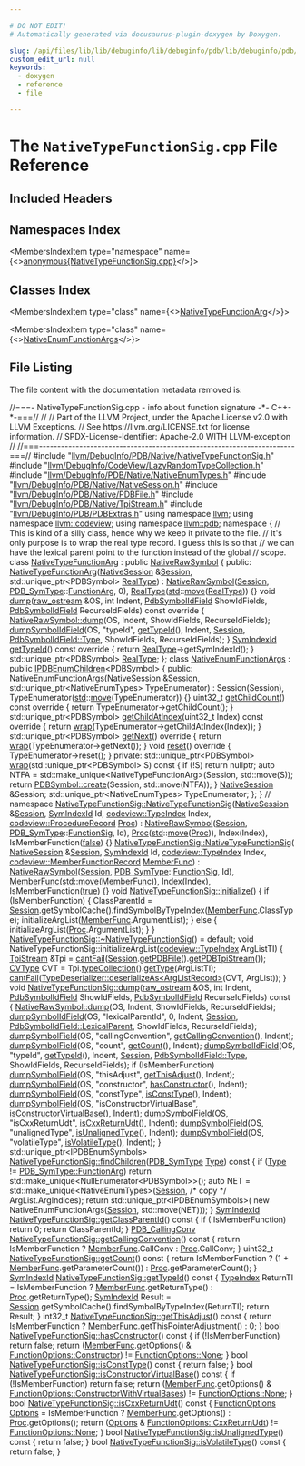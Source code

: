 ```yaml
---

# DO NOT EDIT!
# Automatically generated via docusaurus-plugin-doxygen by Doxygen.

slug: /api/files/lib/lib/debuginfo/lib/debuginfo/pdb/lib/debuginfo/pdb/native/nativetypefunctionsig-cpp
custom_edit_url: null
keywords:
  - doxygen
  - reference
  - file

---
```





# The `NativeTypeFunctionSig.cpp` File Reference

<DoxygenPage pluginConfig={pluginConfig}>



## Included Headers

<IncludesList>
<IncludesListItem
  filePath="llvm/DebugInfo/PDB/Native/NativeTypeFunctionSig.h"
  permalink="/docs/api/files/include/include/llvm/include/llvm/debuginfo/include/llvm/debuginfo/pdb/include/llvm/debuginfo/pdb/native/nativetypefunctionsig-h"
  isLocal="true" />
<IncludesListItem
  filePath="llvm/DebugInfo/CodeView/LazyRandomTypeCollection.h"
  permalink="/docs/api/files/include/include/llvm/include/llvm/debuginfo/include/llvm/debuginfo/codeview/lazyrandomtypecollection-h"
  isLocal="true" />
<IncludesListItem
  filePath="llvm/DebugInfo/PDB/Native/NativeEnumTypes.h"
  permalink="/docs/api/files/include/include/llvm/include/llvm/debuginfo/include/llvm/debuginfo/pdb/include/llvm/debuginfo/pdb/native/nativeenumtypes-h"
  isLocal="true" />
<IncludesListItem
  filePath="llvm/DebugInfo/PDB/Native/NativeSession.h"
  permalink="/docs/api/files/include/include/llvm/include/llvm/debuginfo/include/llvm/debuginfo/pdb/include/llvm/debuginfo/pdb/native/nativesession-h"
  isLocal="true" />
<IncludesListItem
  filePath="llvm/DebugInfo/PDB/Native/PDBFile.h"
  permalink="/docs/api/files/include/include/llvm/include/llvm/debuginfo/include/llvm/debuginfo/pdb/include/llvm/debuginfo/pdb/native/pdbfile-h"
  isLocal="true" />
<IncludesListItem
  filePath="llvm/DebugInfo/PDB/Native/TpiStream.h"
  permalink="/docs/api/files/include/include/llvm/include/llvm/debuginfo/include/llvm/debuginfo/pdb/include/llvm/debuginfo/pdb/native/tpistream-h"
  isLocal="true" />
<IncludesListItem
  filePath="llvm/DebugInfo/PDB/PDBExtras.h"
  permalink="/docs/api/files/include/include/llvm/include/llvm/debuginfo/include/llvm/debuginfo/pdb/pdbextras-h"
  isLocal="true" />
</IncludesList>

## Namespaces Index

<MembersIndex>

<MembersIndexItem
  type="namespace"
  name={<><a href="/docs/api/namespaces/anonymous-nativetypefunctionsig-cpp-">anonymous&#123;NativeTypeFunctionSig.cpp&#125;</a></>}>
</MembersIndexItem>

</MembersIndex>

## Classes Index

<MembersIndex>

<MembersIndexItem
  type="class"
  name={<><a href="/docs/api/classes/anonymous-namespace-nativetypefunctionsig-cpp-/nativetypefunctionarg">NativeTypeFunctionArg</a></>}>
</MembersIndexItem>

<MembersIndexItem
  type="class"
  name={<><a href="/docs/api/classes/anonymous-namespace-nativetypefunctionsig-cpp-/nativeenumfunctionargs">NativeEnumFunctionArgs</a></>}>
</MembersIndexItem>

</MembersIndex>


## File Listing

The file content with the documentation metadata removed is:

<ProgramListing>

<Link id="l00001" /><CodeLine lineNumber="1"><Highlight kind="comment">//===- NativeTypeFunctionSig.cpp - info about function signature -&#42;- C++-&#42;-===//</Highlight><Highlight kind="normal"></Highlight></CodeLine>
<Link id="l00002" /><CodeLine lineNumber="2"><Highlight kind="normal"></Highlight><Highlight kind="comment">//</Highlight><Highlight kind="normal"></Highlight></CodeLine>
<Link id="l00003" /><CodeLine lineNumber="3"><Highlight kind="normal"></Highlight><Highlight kind="comment">// Part of the LLVM Project, under the Apache License v2.0 with LLVM Exceptions.</Highlight><Highlight kind="normal"></Highlight></CodeLine>
<Link id="l00004" /><CodeLine lineNumber="4"><Highlight kind="normal"></Highlight><Highlight kind="comment">// See https://llvm.org/LICENSE.txt for license information.</Highlight><Highlight kind="normal"></Highlight></CodeLine>
<Link id="l00005" /><CodeLine lineNumber="5"><Highlight kind="normal"></Highlight><Highlight kind="comment">// SPDX-License-Identifier: Apache-2.0 WITH LLVM-exception</Highlight><Highlight kind="normal"></Highlight></CodeLine>
<Link id="l00006" /><CodeLine lineNumber="6"><Highlight kind="normal"></Highlight><Highlight kind="comment">//</Highlight><Highlight kind="normal"></Highlight></CodeLine>
<Link id="l00007" /><CodeLine lineNumber="7"><Highlight kind="normal"></Highlight><Highlight kind="comment">//===----------------------------------------------------------------------===//</Highlight><Highlight kind="normal"></Highlight></CodeLine>
<Link id="l00008" /><CodeLine lineNumber="8"><Highlight kind="normal"></Highlight></CodeLine>
<Link id="l00009" /><CodeLine lineNumber="9"><Highlight kind="normal"></Highlight><Highlight kind="preprocessor">#include &quot;<a href="/docs/api/files/include/include/llvm/include/llvm/debuginfo/include/llvm/debuginfo/pdb/include/llvm/debuginfo/pdb/native/nativetypefunctionsig-h">llvm/DebugInfo/PDB/Native/NativeTypeFunctionSig.h</a>&quot;</Highlight><Highlight kind="normal"></Highlight></CodeLine>
<Link id="l00010" /><CodeLine lineNumber="10"><Highlight kind="normal"></Highlight></CodeLine>
<Link id="l00011" /><CodeLine lineNumber="11"><Highlight kind="normal"></Highlight><Highlight kind="preprocessor">#include &quot;<a href="/docs/api/files/include/include/llvm/include/llvm/debuginfo/include/llvm/debuginfo/codeview/lazyrandomtypecollection-h">llvm/DebugInfo/CodeView/LazyRandomTypeCollection.h</a>&quot;</Highlight><Highlight kind="normal"></Highlight></CodeLine>
<Link id="l00012" /><CodeLine lineNumber="12"><Highlight kind="normal"></Highlight><Highlight kind="preprocessor">#include &quot;<a href="/docs/api/files/include/include/llvm/include/llvm/debuginfo/include/llvm/debuginfo/pdb/include/llvm/debuginfo/pdb/native/nativeenumtypes-h">llvm/DebugInfo/PDB/Native/NativeEnumTypes.h</a>&quot;</Highlight><Highlight kind="normal"></Highlight></CodeLine>
<Link id="l00013" /><CodeLine lineNumber="13"><Highlight kind="normal"></Highlight><Highlight kind="preprocessor">#include &quot;<a href="/docs/api/files/include/include/llvm/include/llvm/debuginfo/include/llvm/debuginfo/pdb/include/llvm/debuginfo/pdb/native/nativesession-h">llvm/DebugInfo/PDB/Native/NativeSession.h</a>&quot;</Highlight><Highlight kind="normal"></Highlight></CodeLine>
<Link id="l00014" /><CodeLine lineNumber="14"><Highlight kind="normal"></Highlight><Highlight kind="preprocessor">#include &quot;<a href="/docs/api/files/include/include/llvm/include/llvm/debuginfo/include/llvm/debuginfo/pdb/include/llvm/debuginfo/pdb/native/pdbfile-h">llvm/DebugInfo/PDB/Native/PDBFile.h</a>&quot;</Highlight><Highlight kind="normal"></Highlight></CodeLine>
<Link id="l00015" /><CodeLine lineNumber="15"><Highlight kind="normal"></Highlight><Highlight kind="preprocessor">#include &quot;<a href="/docs/api/files/include/include/llvm/include/llvm/debuginfo/include/llvm/debuginfo/pdb/include/llvm/debuginfo/pdb/native/tpistream-h">llvm/DebugInfo/PDB/Native/TpiStream.h</a>&quot;</Highlight><Highlight kind="normal"></Highlight></CodeLine>
<Link id="l00016" /><CodeLine lineNumber="16"><Highlight kind="normal"></Highlight><Highlight kind="preprocessor">#include &quot;<a href="/docs/api/files/include/include/llvm/include/llvm/debuginfo/include/llvm/debuginfo/pdb/pdbextras-h">llvm/DebugInfo/PDB/PDBExtras.h</a>&quot;</Highlight><Highlight kind="normal"></Highlight></CodeLine>
<Link id="l00017" /><CodeLine lineNumber="17"><Highlight kind="normal"></Highlight></CodeLine>
<Link id="l00018" /><CodeLine lineNumber="18"><Highlight kind="normal"></Highlight><Highlight kind="keyword">using namespace </Highlight><Highlight kind="normal"><a href="/docs/api/namespaces/llvm">llvm</a>;</Highlight></CodeLine>
<Link id="l00019" /><CodeLine lineNumber="19"><Highlight kind="normal"></Highlight><Highlight kind="keyword">using namespace </Highlight><Highlight kind="normal"><a href="/docs/api/namespaces/llvm/codeview">llvm::codeview</a>;</Highlight></CodeLine>
<Link id="l00020" /><CodeLine lineNumber="20"><Highlight kind="normal"></Highlight><Highlight kind="keyword">using namespace </Highlight><Highlight kind="normal"><a href="/docs/api/namespaces/llvm/pdb">llvm::pdb</a>;</Highlight></CodeLine>
<Link id="l00021" /><CodeLine lineNumber="21"><Highlight kind="normal"></Highlight></CodeLine>
<Link id="l00022" /><CodeLine lineNumber="22" lineLink="/docs/api/namespaces/anonymous-nativetypefunctionsig-cpp-"><Highlight kind="normal"></Highlight><Highlight kind="keyword">namespace </Highlight><Highlight kind="normal">&#123;</Highlight></CodeLine>
<Link id="l00023" /><CodeLine lineNumber="23"><Highlight kind="normal"></Highlight><Highlight kind="comment">// This is kind of a silly class, hence why we keep it private to the file.</Highlight><Highlight kind="normal"></Highlight></CodeLine>
<Link id="l00024" /><CodeLine lineNumber="24"><Highlight kind="normal"></Highlight><Highlight kind="comment">// It&#39;s only purpose is to wrap the real type record.  I guess this is so that</Highlight><Highlight kind="normal"></Highlight></CodeLine>
<Link id="l00025" /><CodeLine lineNumber="25"><Highlight kind="normal"></Highlight><Highlight kind="comment">// we can have the lexical parent point to the function instead of the global</Highlight><Highlight kind="normal"></Highlight></CodeLine>
<Link id="l00026" /><CodeLine lineNumber="26"><Highlight kind="normal"></Highlight><Highlight kind="comment">// scope.</Highlight><Highlight kind="normal"></Highlight></CodeLine>
<Link id="l00027" /><CodeLine lineNumber="27" lineLink="/docs/api/classes/anonymous-namespace-nativetypefunctionsig-cpp-/nativetypefunctionarg"><Highlight kind="normal"></Highlight><Highlight kind="keyword">class </Highlight><Highlight kind="normal"><a href="/docs/api/classes/anonymous-namespace-nativetypefunctionsig-cpp-/nativetypefunctionarg/#ad59a3be372325c5f78412a6dd8b51502">NativeTypeFunctionArg</a> : </Highlight><Highlight kind="keyword">public</Highlight><Highlight kind="normal"> <a href="/docs/api/classes/llvm/pdb/nativerawsymbol/#a4cbeed8a0b429b5aea245873a199f97b">NativeRawSymbol</a> &#123;</Highlight></CodeLine>
<Link id="l00028" /><CodeLine lineNumber="28"><Highlight kind="normal"></Highlight><Highlight kind="keyword">public</Highlight><Highlight kind="normal">:</Highlight></CodeLine>
<Link id="l00029" /><CodeLine lineNumber="29" lineLink="/docs/api/classes/anonymous-namespace-nativetypefunctionsig-cpp-/nativetypefunctionarg/#ad59a3be372325c5f78412a6dd8b51502"><Highlight kind="normal">  <a href="/docs/api/classes/anonymous-namespace-nativetypefunctionsig-cpp-/nativetypefunctionarg/#ad59a3be372325c5f78412a6dd8b51502">NativeTypeFunctionArg</a>(<a href="/docs/api/classes/llvm/pdb/nativesession">NativeSession</a> &amp;<a href="/docs/api/classes/llvm/pdb/nativerawsymbol/#ae264b7462dfb57a16a94b8f871f52920">Session</a>,</Highlight></CodeLine>
<Link id="l00030" /><CodeLine lineNumber="30"><Highlight kind="normal">                        std::unique&#95;ptr&lt;PDBSymbol&gt; <a href="/docs/api/classes/anonymous-namespace-nativetypefunctionsig-cpp-/nativetypefunctionarg/#ae3b7df41812a67e524413d1edb009cae">RealType</a>)</Highlight></CodeLine>
<Link id="l00031" /><CodeLine lineNumber="31"><Highlight kind="normal">      : <a href="/docs/api/classes/llvm/pdb/nativerawsymbol/#a4cbeed8a0b429b5aea245873a199f97b">NativeRawSymbol</a>(<a href="/docs/api/classes/llvm/pdb/nativerawsymbol/#ae264b7462dfb57a16a94b8f871f52920">Session</a>, <a href="/docs/api/namespaces/llvm/pdb/#a33e853ec74d48b1340d1d4bae772d30b">PDB&#95;SymType</a>::<a href="/docs/api/namespaces/llvm/pdb/#a33e853ec74d48b1340d1d4bae772d30ba1e881d113b03ec68fda78a8f243250fc">FunctionArg</a>, 0),</Highlight></CodeLine>
<Link id="l00032" /><CodeLine lineNumber="32"><Highlight kind="normal">        <a href="/docs/api/classes/anonymous-namespace-nativetypefunctionsig-cpp-/nativetypefunctionarg/#ae3b7df41812a67e524413d1edb009cae">RealType</a>(<a href="/docs/api/namespaces/std">std</a>::<a href="/docs/api/namespaces/llvm/#abfc9c7ecf70f66901e439f7c04ef3dbb">move</a>(<a href="/docs/api/classes/anonymous-namespace-nativetypefunctionsig-cpp-/nativetypefunctionarg/#ae3b7df41812a67e524413d1edb009cae">RealType</a>)) &#123;&#125;</Highlight></CodeLine>
<Link id="l00033" /><CodeLine lineNumber="33"><Highlight kind="normal"></Highlight></CodeLine>
<Link id="l00034" /><CodeLine lineNumber="34" lineLink="/docs/api/classes/anonymous-namespace-nativetypefunctionsig-cpp-/nativetypefunctionarg/#a21bcc6924c8b475ab682f26a0fa00145"><Highlight kind="normal">  </Highlight><Highlight kind="keywordtype">void</Highlight><Highlight kind="normal"> <a href="/docs/api/classes/anonymous-namespace-nativetypefunctionsig-cpp-/nativetypefunctionarg/#a21bcc6924c8b475ab682f26a0fa00145">dump</a>(<a href="/docs/api/classes/llvm/raw-ostream">raw&#95;ostream</a> &amp;OS, </Highlight><Highlight kind="keywordtype">int</Highlight><Highlight kind="normal"> Indent, <a href="/docs/api/namespaces/llvm/pdb/#a952cb7401a07c49e2879fbfc92f0dc2c">PdbSymbolIdField</a> ShowIdFields,</Highlight></CodeLine>
<Link id="l00035" /><CodeLine lineNumber="35"><Highlight kind="normal">            <a href="/docs/api/namespaces/llvm/pdb/#a952cb7401a07c49e2879fbfc92f0dc2c">PdbSymbolIdField</a> RecurseIdFields)</Highlight><Highlight kind="keyword"> const override </Highlight><Highlight kind="normal">&#123;</Highlight></CodeLine>
<Link id="l00036" /><CodeLine lineNumber="36"><Highlight kind="normal">    <a href="/docs/api/classes/llvm/pdb/nativerawsymbol/#aeeda1eb1da6fda8318d0a3093caa3ea2">NativeRawSymbol::dump</a>(OS, Indent, ShowIdFields, RecurseIdFields);</Highlight></CodeLine>
<Link id="l00037" /><CodeLine lineNumber="37"><Highlight kind="normal"></Highlight></CodeLine>
<Link id="l00038" /><CodeLine lineNumber="38"><Highlight kind="normal">    <a href="/docs/api/namespaces/llvm/pdb/#aebe60f61f4fe8956834c561bfb8a75e8">dumpSymbolIdField</a>(OS, </Highlight><Highlight kind="stringliteral">&quot;typeId&quot;</Highlight><Highlight kind="normal">, <a href="/docs/api/classes/anonymous-namespace-nativetypefunctionsig-cpp-/nativetypefunctionarg/#ab821f3d6db7dda68a4241ed036fc4e2a">getTypeId</a>(), Indent, <a href="/docs/api/classes/llvm/pdb/nativerawsymbol/#ae264b7462dfb57a16a94b8f871f52920">Session</a>,</Highlight></CodeLine>
<Link id="l00039" /><CodeLine lineNumber="39"><Highlight kind="normal">                      <a href="/docs/api/namespaces/llvm/pdb/#a952cb7401a07c49e2879fbfc92f0dc2caa1fa27779242b4902f7ae3bdd5c6d508">PdbSymbolIdField::Type</a>, ShowIdFields, RecurseIdFields);</Highlight></CodeLine>
<Link id="l00040" /><CodeLine lineNumber="40"><Highlight kind="normal">  &#125;</Highlight></CodeLine>
<Link id="l00041" /><CodeLine lineNumber="41"><Highlight kind="normal"></Highlight></CodeLine>
<Link id="l00042" /><CodeLine lineNumber="42" lineLink="/docs/api/classes/anonymous-namespace-nativetypefunctionsig-cpp-/nativetypefunctionarg/#ab821f3d6db7dda68a4241ed036fc4e2a"><Highlight kind="normal">  <a href="/docs/api/namespaces/llvm/pdb/#a0d95a0af7fff523a0a4bfb7f6b578d12">SymIndexId</a> <a href="/docs/api/classes/anonymous-namespace-nativetypefunctionsig-cpp-/nativetypefunctionarg/#ab821f3d6db7dda68a4241ed036fc4e2a">getTypeId</a>()</Highlight><Highlight kind="keyword"> const override </Highlight><Highlight kind="normal">&#123; </Highlight><Highlight kind="keywordflow">return</Highlight><Highlight kind="normal"> <a href="/docs/api/classes/anonymous-namespace-nativetypefunctionsig-cpp-/nativetypefunctionarg/#ae3b7df41812a67e524413d1edb009cae">RealType</a>-&gt;getSymIndexId(); &#125;</Highlight></CodeLine>
<Link id="l00043" /><CodeLine lineNumber="43"><Highlight kind="normal"></Highlight></CodeLine>
<Link id="l00044" /><CodeLine lineNumber="44" lineLink="/docs/api/classes/anonymous-namespace-nativetypefunctionsig-cpp-/nativetypefunctionarg/#ae3b7df41812a67e524413d1edb009cae"><Highlight kind="normal">  std::unique&#95;ptr&lt;PDBSymbol&gt; <a href="/docs/api/classes/anonymous-namespace-nativetypefunctionsig-cpp-/nativetypefunctionarg/#ae3b7df41812a67e524413d1edb009cae">RealType</a>;</Highlight></CodeLine>
<Link id="l00045" /><CodeLine lineNumber="45"><Highlight kind="normal">&#125;;</Highlight></CodeLine>
<Link id="l00046" /><CodeLine lineNumber="46"><Highlight kind="normal"></Highlight></CodeLine>
<Link id="l00047" /><CodeLine lineNumber="47" lineLink="/docs/api/classes/anonymous-namespace-nativetypefunctionsig-cpp-/nativeenumfunctionargs"><Highlight kind="normal"></Highlight><Highlight kind="keyword">class </Highlight><Highlight kind="normal"><a href="/docs/api/classes/anonymous-namespace-nativetypefunctionsig-cpp-/nativeenumfunctionargs/#a13e3f0663221a9cbacd12238d9ac865b">NativeEnumFunctionArgs</a> : </Highlight><Highlight kind="keyword">public</Highlight><Highlight kind="normal"> <a href="/docs/api/classes/llvm/pdb/ipdbenumchildren">IPDBEnumChildren</a>&lt;PDBSymbol&gt; &#123;</Highlight></CodeLine>
<Link id="l00048" /><CodeLine lineNumber="48"><Highlight kind="normal"></Highlight><Highlight kind="keyword">public</Highlight><Highlight kind="normal">:</Highlight></CodeLine>
<Link id="l00049" /><CodeLine lineNumber="49" lineLink="/docs/api/classes/anonymous-namespace-nativetypefunctionsig-cpp-/nativeenumfunctionargs/#a13e3f0663221a9cbacd12238d9ac865b"><Highlight kind="normal">  <a href="/docs/api/classes/anonymous-namespace-nativetypefunctionsig-cpp-/nativeenumfunctionargs/#a13e3f0663221a9cbacd12238d9ac865b">NativeEnumFunctionArgs</a>(<a href="/docs/api/classes/llvm/pdb/nativesession">NativeSession</a> &amp;Session,</Highlight></CodeLine>
<Link id="l00050" /><CodeLine lineNumber="50"><Highlight kind="normal">                         std::unique&#95;ptr&lt;NativeEnumTypes&gt; TypeEnumerator)</Highlight></CodeLine>
<Link id="l00051" /><CodeLine lineNumber="51"><Highlight kind="normal">      : Session(Session), TypeEnumerator(<a href="/docs/api/namespaces/std">std</a>::<a href="/docs/api/namespaces/llvm/#abfc9c7ecf70f66901e439f7c04ef3dbb">move</a>(TypeEnumerator)) &#123;&#125;</Highlight></CodeLine>
<Link id="l00052" /><CodeLine lineNumber="52"><Highlight kind="normal"></Highlight></CodeLine>
<Link id="l00053" /><CodeLine lineNumber="53" lineLink="/docs/api/classes/anonymous-namespace-nativetypefunctionsig-cpp-/nativeenumfunctionargs/#acf68586ffbd44a3c1229c90d6313e7fb"><Highlight kind="normal">  uint32&#95;t <a href="/docs/api/classes/anonymous-namespace-nativetypefunctionsig-cpp-/nativeenumfunctionargs/#acf68586ffbd44a3c1229c90d6313e7fb">getChildCount</a>()</Highlight><Highlight kind="keyword"> const override </Highlight><Highlight kind="normal">&#123;</Highlight></CodeLine>
<Link id="l00054" /><CodeLine lineNumber="54"><Highlight kind="normal">    </Highlight><Highlight kind="keywordflow">return</Highlight><Highlight kind="normal"> TypeEnumerator-&gt;getChildCount();</Highlight></CodeLine>
<Link id="l00055" /><CodeLine lineNumber="55"><Highlight kind="normal">  &#125;</Highlight></CodeLine>
<Link id="l00056" /><CodeLine lineNumber="56" lineLink="/docs/api/classes/anonymous-namespace-nativetypefunctionsig-cpp-/nativeenumfunctionargs/#ae485c242058de045fad867736fcb96ba"><Highlight kind="normal">  std::unique&#95;ptr&lt;PDBSymbol&gt; <a href="/docs/api/classes/anonymous-namespace-nativetypefunctionsig-cpp-/nativeenumfunctionargs/#ae485c242058de045fad867736fcb96ba">getChildAtIndex</a>(uint32&#95;t Index)</Highlight><Highlight kind="keyword"> const override </Highlight><Highlight kind="normal">&#123;</Highlight></CodeLine>
<Link id="l00057" /><CodeLine lineNumber="57"><Highlight kind="normal">    </Highlight><Highlight kind="keywordflow">return</Highlight><Highlight kind="normal"> <a href="/docs/api/namespaces/llvm/#ac9a23c88949ad27ad62f0ee03254ee3a">wrap</a>(TypeEnumerator-&gt;getChildAtIndex(Index));</Highlight></CodeLine>
<Link id="l00058" /><CodeLine lineNumber="58"><Highlight kind="normal">  &#125;</Highlight></CodeLine>
<Link id="l00059" /><CodeLine lineNumber="59" lineLink="/docs/api/classes/anonymous-namespace-nativetypefunctionsig-cpp-/nativeenumfunctionargs/#a101a569ba4616bb30329cdd19a7948bc"><Highlight kind="normal">  std::unique&#95;ptr&lt;PDBSymbol&gt; <a href="/docs/api/classes/anonymous-namespace-nativetypefunctionsig-cpp-/nativeenumfunctionargs/#a101a569ba4616bb30329cdd19a7948bc">getNext</a>()</Highlight><Highlight kind="keyword"> override </Highlight><Highlight kind="normal">&#123;</Highlight></CodeLine>
<Link id="l00060" /><CodeLine lineNumber="60"><Highlight kind="normal">    </Highlight><Highlight kind="keywordflow">return</Highlight><Highlight kind="normal"> <a href="/docs/api/namespaces/llvm/#ac9a23c88949ad27ad62f0ee03254ee3a">wrap</a>(TypeEnumerator-&gt;getNext());</Highlight></CodeLine>
<Link id="l00061" /><CodeLine lineNumber="61"><Highlight kind="normal">  &#125;</Highlight></CodeLine>
<Link id="l00062" /><CodeLine lineNumber="62"><Highlight kind="normal"></Highlight></CodeLine>
<Link id="l00063" /><CodeLine lineNumber="63" lineLink="/docs/api/classes/anonymous-namespace-nativetypefunctionsig-cpp-/nativeenumfunctionargs/#a66c42725390e4692493a174916b462e7"><Highlight kind="normal">  </Highlight><Highlight kind="keywordtype">void</Highlight><Highlight kind="normal"> <a href="/docs/api/classes/anonymous-namespace-nativetypefunctionsig-cpp-/nativeenumfunctionargs/#a66c42725390e4692493a174916b462e7">reset</a>()</Highlight><Highlight kind="keyword"> override </Highlight><Highlight kind="normal">&#123; TypeEnumerator-&gt;reset(); &#125;</Highlight></CodeLine>
<Link id="l00064" /><CodeLine lineNumber="64"><Highlight kind="normal"></Highlight></CodeLine>
<Link id="l00065" /><CodeLine lineNumber="65"><Highlight kind="normal"></Highlight><Highlight kind="keyword">private</Highlight><Highlight kind="normal">:</Highlight></CodeLine>
<Link id="l00066" /><CodeLine lineNumber="66"><Highlight kind="normal">  std::unique&#95;ptr&lt;PDBSymbol&gt; <a href="/docs/api/namespaces/llvm/#ac9a23c88949ad27ad62f0ee03254ee3a">wrap</a>(std::unique&#95;ptr&lt;PDBSymbol&gt; S)</Highlight><Highlight kind="keyword"> const </Highlight><Highlight kind="normal">&#123;</Highlight></CodeLine>
<Link id="l00067" /><CodeLine lineNumber="67"><Highlight kind="normal">    </Highlight><Highlight kind="keywordflow">if</Highlight><Highlight kind="normal"> (!S)</Highlight></CodeLine>
<Link id="l00068" /><CodeLine lineNumber="68"><Highlight kind="normal">      </Highlight><Highlight kind="keywordflow">return</Highlight><Highlight kind="normal"> </Highlight><Highlight kind="keyword">nullptr</Highlight><Highlight kind="normal">;</Highlight></CodeLine>
<Link id="l00069" /><CodeLine lineNumber="69"><Highlight kind="normal">    </Highlight><Highlight kind="keyword">auto</Highlight><Highlight kind="normal"> NTFA = std::make&#95;unique&lt;NativeTypeFunctionArg&gt;(Session, std::move(S));</Highlight></CodeLine>
<Link id="l00070" /><CodeLine lineNumber="70"><Highlight kind="normal">    </Highlight><Highlight kind="keywordflow">return</Highlight><Highlight kind="normal"> <a href="/docs/api/classes/llvm/pdb/pdbsymbol/#af84414e8a3f8e769d547442500217aa8">PDBSymbol::create</a>(Session, std::move(NTFA));</Highlight></CodeLine>
<Link id="l00071" /><CodeLine lineNumber="71"><Highlight kind="normal">  &#125;</Highlight></CodeLine>
<Link id="l00072" /><CodeLine lineNumber="72"><Highlight kind="normal">  <a href="/docs/api/classes/llvm/pdb/nativesession">NativeSession</a> &amp;Session;</Highlight></CodeLine>
<Link id="l00073" /><CodeLine lineNumber="73"><Highlight kind="normal">  std::unique&#95;ptr&lt;NativeEnumTypes&gt; TypeEnumerator;</Highlight></CodeLine>
<Link id="l00074" /><CodeLine lineNumber="74"><Highlight kind="normal">&#125;;</Highlight></CodeLine>
<Link id="l00075" /><CodeLine lineNumber="75"><Highlight kind="normal">&#125; </Highlight><Highlight kind="comment">// namespace</Highlight><Highlight kind="normal"></Highlight></CodeLine>
<Link id="l00076" /><CodeLine lineNumber="76"><Highlight kind="normal"></Highlight></CodeLine>
<Link id="l00077" /><CodeLine lineNumber="77" lineLink="/docs/api/classes/llvm/pdb/nativetypefunctionsig/#a13682df813f5cf578d3605be8cf7d512"><Highlight kind="normal"><a href="/docs/api/classes/llvm/pdb/nativetypefunctionsig/#a13682df813f5cf578d3605be8cf7d512">NativeTypeFunctionSig::NativeTypeFunctionSig</a>(<a href="/docs/api/classes/llvm/pdb/nativesession">NativeSession</a> &amp;<a href="/docs/api/classes/llvm/pdb/nativerawsymbol/#ae264b7462dfb57a16a94b8f871f52920">Session</a>,</Highlight></CodeLine>
<Link id="l00078" /><CodeLine lineNumber="78"><Highlight kind="normal">                                             <a href="/docs/api/namespaces/llvm/pdb/#a0d95a0af7fff523a0a4bfb7f6b578d12">SymIndexId</a> Id,</Highlight></CodeLine>
<Link id="l00079" /><CodeLine lineNumber="79"><Highlight kind="normal">                                             <a href="/docs/api/classes/llvm/codeview/typeindex">codeview::TypeIndex</a> Index,</Highlight></CodeLine>
<Link id="l00080" /><CodeLine lineNumber="80"><Highlight kind="normal">                                             <a href="/docs/api/classes/llvm/codeview/procedurerecord">codeview::ProcedureRecord</a> <a href="/docs/api/classes/llvm/pdb/nativetypefunctionsig/#ae9b7abb3200013b8a25817a7a499e8f8">Proc</a>)</Highlight></CodeLine>
<Link id="l00081" /><CodeLine lineNumber="81"><Highlight kind="normal">    : <a href="/docs/api/classes/llvm/pdb/nativerawsymbol/#a4cbeed8a0b429b5aea245873a199f97b">NativeRawSymbol</a>(<a href="/docs/api/classes/llvm/pdb/nativerawsymbol/#ae264b7462dfb57a16a94b8f871f52920">Session</a>, <a href="/docs/api/namespaces/llvm/pdb/#a33e853ec74d48b1340d1d4bae772d30b">PDB&#95;SymType</a>::<a href="/docs/api/namespaces/llvm/pdb/#a33e853ec74d48b1340d1d4bae772d30bac13e0f1ed95f914734991249cbc7120e">FunctionSig</a>, Id),</Highlight></CodeLine>
<Link id="l00082" /><CodeLine lineNumber="82"><Highlight kind="normal">      <a href="/docs/api/classes/llvm/pdb/nativetypefunctionsig/#ae9b7abb3200013b8a25817a7a499e8f8">Proc</a>(<a href="/docs/api/namespaces/std">std</a>::<a href="/docs/api/namespaces/llvm/#abfc9c7ecf70f66901e439f7c04ef3dbb">move</a>(<a href="/docs/api/classes/llvm/pdb/nativetypefunctionsig/#ae9b7abb3200013b8a25817a7a499e8f8">Proc</a>)), Index(Index), IsMemberFunction(<a href="/docs/api/namespaces/false">false</a>) &#123;&#125;</Highlight></CodeLine>
<Link id="l00083" /><CodeLine lineNumber="83"><Highlight kind="normal"></Highlight></CodeLine>
<Link id="l00084" /><CodeLine lineNumber="84" lineLink="/docs/api/classes/llvm/pdb/nativetypefunctionsig/#a026eed033e9e8c0aa6094e2d30b93d79"><Highlight kind="normal"><a href="/docs/api/classes/llvm/pdb/nativetypefunctionsig/#a13682df813f5cf578d3605be8cf7d512">NativeTypeFunctionSig::NativeTypeFunctionSig</a>(</Highlight></CodeLine>
<Link id="l00085" /><CodeLine lineNumber="85"><Highlight kind="normal">    <a href="/docs/api/classes/llvm/pdb/nativesession">NativeSession</a> &amp;<a href="/docs/api/classes/llvm/pdb/nativerawsymbol/#ae264b7462dfb57a16a94b8f871f52920">Session</a>, <a href="/docs/api/namespaces/llvm/pdb/#a0d95a0af7fff523a0a4bfb7f6b578d12">SymIndexId</a> Id, <a href="/docs/api/classes/llvm/codeview/typeindex">codeview::TypeIndex</a> Index,</Highlight></CodeLine>
<Link id="l00086" /><CodeLine lineNumber="86"><Highlight kind="normal">    <a href="/docs/api/classes/llvm/codeview/memberfunctionrecord">codeview::MemberFunctionRecord</a> <a href="/docs/api/classes/llvm/pdb/nativetypefunctionsig/#af671928dfe9f2d06732ec5e0baa3587f">MemberFunc</a>)</Highlight></CodeLine>
<Link id="l00087" /><CodeLine lineNumber="87"><Highlight kind="normal">    : <a href="/docs/api/classes/llvm/pdb/nativerawsymbol/#a4cbeed8a0b429b5aea245873a199f97b">NativeRawSymbol</a>(<a href="/docs/api/classes/llvm/pdb/nativerawsymbol/#ae264b7462dfb57a16a94b8f871f52920">Session</a>, <a href="/docs/api/namespaces/llvm/pdb/#a33e853ec74d48b1340d1d4bae772d30b">PDB&#95;SymType</a>::<a href="/docs/api/namespaces/llvm/pdb/#a33e853ec74d48b1340d1d4bae772d30bac13e0f1ed95f914734991249cbc7120e">FunctionSig</a>, Id),</Highlight></CodeLine>
<Link id="l00088" /><CodeLine lineNumber="88"><Highlight kind="normal">      <a href="/docs/api/classes/llvm/pdb/nativetypefunctionsig/#af671928dfe9f2d06732ec5e0baa3587f">MemberFunc</a>(<a href="/docs/api/namespaces/std">std</a>::<a href="/docs/api/namespaces/llvm/#abfc9c7ecf70f66901e439f7c04ef3dbb">move</a>(<a href="/docs/api/classes/llvm/pdb/nativetypefunctionsig/#af671928dfe9f2d06732ec5e0baa3587f">MemberFunc</a>)), Index(Index), IsMemberFunction(<a href="/docs/api/files/lib/lib/analysis/basicaliasanalysis-cpp/#af6d5cafbdfc5313e65d990120021a3ec">true</a>) &#123;&#125;</Highlight></CodeLine>
<Link id="l00089" /><CodeLine lineNumber="89"><Highlight kind="normal"></Highlight></CodeLine>
<Link id="l00090" /><CodeLine lineNumber="90" lineLink="/docs/api/classes/llvm/pdb/nativetypefunctionsig/#afd25935e1ba4628d060e7893ab489f3b"><Highlight kind="normal"></Highlight><Highlight kind="keywordtype">void</Highlight><Highlight kind="normal"> <a href="/docs/api/classes/llvm/pdb/nativetypefunctionsig/#afd25935e1ba4628d060e7893ab489f3b">NativeTypeFunctionSig::initialize</a>() &#123;</Highlight></CodeLine>
<Link id="l00091" /><CodeLine lineNumber="91"><Highlight kind="normal">  </Highlight><Highlight kind="keywordflow">if</Highlight><Highlight kind="normal"> (IsMemberFunction) &#123;</Highlight></CodeLine>
<Link id="l00092" /><CodeLine lineNumber="92"><Highlight kind="normal">    ClassParentId =</Highlight></CodeLine>
<Link id="l00093" /><CodeLine lineNumber="93"><Highlight kind="normal">        <a href="/docs/api/classes/llvm/pdb/nativerawsymbol/#ae264b7462dfb57a16a94b8f871f52920">Session</a>.getSymbolCache().findSymbolByTypeIndex(<a href="/docs/api/classes/llvm/pdb/nativetypefunctionsig/#af671928dfe9f2d06732ec5e0baa3587f">MemberFunc</a>.ClassType);</Highlight></CodeLine>
<Link id="l00094" /><CodeLine lineNumber="94"><Highlight kind="normal">    initializeArgList(<a href="/docs/api/classes/llvm/pdb/nativetypefunctionsig/#af671928dfe9f2d06732ec5e0baa3587f">MemberFunc</a>.ArgumentList);</Highlight></CodeLine>
<Link id="l00095" /><CodeLine lineNumber="95"><Highlight kind="normal">  &#125; </Highlight><Highlight kind="keywordflow">else</Highlight><Highlight kind="normal"> &#123;</Highlight></CodeLine>
<Link id="l00096" /><CodeLine lineNumber="96"><Highlight kind="normal">    initializeArgList(<a href="/docs/api/classes/llvm/pdb/nativetypefunctionsig/#ae9b7abb3200013b8a25817a7a499e8f8">Proc</a>.ArgumentList);</Highlight></CodeLine>
<Link id="l00097" /><CodeLine lineNumber="97"><Highlight kind="normal">  &#125;</Highlight></CodeLine>
<Link id="l00098" /><CodeLine lineNumber="98"><Highlight kind="normal">&#125;</Highlight></CodeLine>
<Link id="l00099" /><CodeLine lineNumber="99"><Highlight kind="normal"></Highlight></CodeLine>
<Link id="l00100" /><CodeLine lineNumber="100"><Highlight kind="normal"><a href="/docs/api/classes/llvm/pdb/nativetypefunctionsig/#a47d53294ba58dfe9cf166de0f8f33268">NativeTypeFunctionSig::~NativeTypeFunctionSig</a>() = </Highlight><Highlight kind="keywordflow">default</Highlight><Highlight kind="normal">;</Highlight></CodeLine>
<Link id="l00101" /><CodeLine lineNumber="101"><Highlight kind="normal"></Highlight></CodeLine>
<Link id="l00102" /><CodeLine lineNumber="102"><Highlight kind="normal"></Highlight><Highlight kind="keywordtype">void</Highlight><Highlight kind="normal"> NativeTypeFunctionSig::initializeArgList(<a href="/docs/api/classes/llvm/codeview/typeindex">codeview::TypeIndex</a> ArgListTI) &#123;</Highlight></CodeLine>
<Link id="l00103" /><CodeLine lineNumber="103"><Highlight kind="normal">  <a href="/docs/api/classes/llvm/pdb/tpistream">TpiStream</a> &amp;Tpi = <a href="/docs/api/namespaces/llvm/#aa1e1474f15df639f0d874b21f15666f7">cantFail</a>(<a href="/docs/api/classes/llvm/pdb/nativerawsymbol/#ae264b7462dfb57a16a94b8f871f52920">Session</a>.<a href="/docs/api/classes/llvm/pdb/nativesession/#a84f8511bf1a5eff6c9d89e67e94e9af9">getPDBFile</a>().<a href="/docs/api/classes/llvm/pdb/pdbfile/#a87e614c554c96656e4bc0932dece1c4c">getPDBTpiStream</a>());</Highlight></CodeLine>
<Link id="l00104" /><CodeLine lineNumber="104"><Highlight kind="normal">  <a href="/docs/api/namespaces/llvm/codeview/#a238eda31f74c0f0f3224f71b50b7d165">CVType</a> CVT = Tpi.<a href="/docs/api/classes/llvm/pdb/tpistream/#ac749b3d32e9fad26033574c239e30d0e">typeCollection</a>().<a href="/docs/api/classes/llvm/codeview/lazyrandomtypecollection/#a4c9f32907d1d49ee8974b2f68ce2cdf6">getType</a>(ArgListTI);</Highlight></CodeLine>
<Link id="l00105" /><CodeLine lineNumber="105"><Highlight kind="normal"></Highlight></CodeLine>
<Link id="l00106" /><CodeLine lineNumber="106"><Highlight kind="normal">  <a href="/docs/api/namespaces/llvm/#aa1e1474f15df639f0d874b21f15666f7">cantFail</a>(<a href="/docs/api/classes/llvm/codeview/typedeserializer/#ad2afe9d87179bb184fd5f477db6e8509">TypeDeserializer::deserializeAs&lt;ArgListRecord&gt;</a>(CVT, ArgList));</Highlight></CodeLine>
<Link id="l00107" /><CodeLine lineNumber="107"><Highlight kind="normal">&#125;</Highlight></CodeLine>
<Link id="l00108" /><CodeLine lineNumber="108"><Highlight kind="normal"></Highlight></CodeLine>
<Link id="l00109" /><CodeLine lineNumber="109" lineLink="/docs/api/classes/llvm/pdb/nativetypefunctionsig/#a1eede25d783aede1bf4059d94be39d8f"><Highlight kind="normal"></Highlight><Highlight kind="keywordtype">void</Highlight><Highlight kind="normal"> <a href="/docs/api/classes/llvm/pdb/nativetypefunctionsig/#a1eede25d783aede1bf4059d94be39d8f">NativeTypeFunctionSig::dump</a>(<a href="/docs/api/classes/llvm/raw-ostream">raw&#95;ostream</a> &amp;OS, </Highlight><Highlight kind="keywordtype">int</Highlight><Highlight kind="normal"> Indent,</Highlight></CodeLine>
<Link id="l00110" /><CodeLine lineNumber="110"><Highlight kind="normal">                                 <a href="/docs/api/namespaces/llvm/pdb/#a952cb7401a07c49e2879fbfc92f0dc2c">PdbSymbolIdField</a> ShowIdFields,</Highlight></CodeLine>
<Link id="l00111" /><CodeLine lineNumber="111"><Highlight kind="normal">                                 <a href="/docs/api/namespaces/llvm/pdb/#a952cb7401a07c49e2879fbfc92f0dc2c">PdbSymbolIdField</a> RecurseIdFields)</Highlight><Highlight kind="keyword"> const </Highlight><Highlight kind="normal">&#123;</Highlight></CodeLine>
<Link id="l00112" /><CodeLine lineNumber="112"><Highlight kind="normal"></Highlight></CodeLine>
<Link id="l00113" /><CodeLine lineNumber="113"><Highlight kind="normal">  <a href="/docs/api/classes/llvm/pdb/nativerawsymbol/#aeeda1eb1da6fda8318d0a3093caa3ea2">NativeRawSymbol::dump</a>(OS, Indent, ShowIdFields, RecurseIdFields);</Highlight></CodeLine>
<Link id="l00114" /><CodeLine lineNumber="114"><Highlight kind="normal"></Highlight></CodeLine>
<Link id="l00115" /><CodeLine lineNumber="115"><Highlight kind="normal">  <a href="/docs/api/namespaces/llvm/pdb/#aebe60f61f4fe8956834c561bfb8a75e8">dumpSymbolIdField</a>(OS, </Highlight><Highlight kind="stringliteral">&quot;lexicalParentId&quot;</Highlight><Highlight kind="normal">, 0, Indent, <a href="/docs/api/classes/llvm/pdb/nativerawsymbol/#ae264b7462dfb57a16a94b8f871f52920">Session</a>,</Highlight></CodeLine>
<Link id="l00116" /><CodeLine lineNumber="116"><Highlight kind="normal">                    <a href="/docs/api/namespaces/llvm/pdb/#a952cb7401a07c49e2879fbfc92f0dc2ca0a31053bfd7ad7db33f78a8c31f4c99a">PdbSymbolIdField::LexicalParent</a>, ShowIdFields,</Highlight></CodeLine>
<Link id="l00117" /><CodeLine lineNumber="117"><Highlight kind="normal">                    RecurseIdFields);</Highlight></CodeLine>
<Link id="l00118" /><CodeLine lineNumber="118"><Highlight kind="normal"></Highlight></CodeLine>
<Link id="l00119" /><CodeLine lineNumber="119"><Highlight kind="normal">  <a href="/docs/api/namespaces/llvm/pdb/#a28e0e7c7f7920e3608fea13ec3e4394e">dumpSymbolField</a>(OS, </Highlight><Highlight kind="stringliteral">&quot;callingConvention&quot;</Highlight><Highlight kind="normal">, <a href="/docs/api/classes/llvm/pdb/nativetypefunctionsig/#a49676040fff3eef4d2c600591b3ba4ff">getCallingConvention</a>(), Indent);</Highlight></CodeLine>
<Link id="l00120" /><CodeLine lineNumber="120"><Highlight kind="normal">  <a href="/docs/api/namespaces/llvm/pdb/#a28e0e7c7f7920e3608fea13ec3e4394e">dumpSymbolField</a>(OS, </Highlight><Highlight kind="stringliteral">&quot;count&quot;</Highlight><Highlight kind="normal">, <a href="/docs/api/classes/llvm/pdb/nativetypefunctionsig/#ae79e85c377148a64900dd3eeef91072c">getCount</a>(), Indent);</Highlight></CodeLine>
<Link id="l00121" /><CodeLine lineNumber="121"><Highlight kind="normal">  <a href="/docs/api/namespaces/llvm/pdb/#aebe60f61f4fe8956834c561bfb8a75e8">dumpSymbolIdField</a>(OS, </Highlight><Highlight kind="stringliteral">&quot;typeId&quot;</Highlight><Highlight kind="normal">, <a href="/docs/api/classes/llvm/pdb/nativetypefunctionsig/#a32220859af845ebbb0b91a1bf26f7d05">getTypeId</a>(), Indent, <a href="/docs/api/classes/llvm/pdb/nativerawsymbol/#ae264b7462dfb57a16a94b8f871f52920">Session</a>,</Highlight></CodeLine>
<Link id="l00122" /><CodeLine lineNumber="122"><Highlight kind="normal">                    <a href="/docs/api/namespaces/llvm/pdb/#a952cb7401a07c49e2879fbfc92f0dc2caa1fa27779242b4902f7ae3bdd5c6d508">PdbSymbolIdField::Type</a>, ShowIdFields, RecurseIdFields);</Highlight></CodeLine>
<Link id="l00123" /><CodeLine lineNumber="123"><Highlight kind="normal">  </Highlight><Highlight kind="keywordflow">if</Highlight><Highlight kind="normal"> (IsMemberFunction)</Highlight></CodeLine>
<Link id="l00124" /><CodeLine lineNumber="124"><Highlight kind="normal">    <a href="/docs/api/namespaces/llvm/pdb/#a28e0e7c7f7920e3608fea13ec3e4394e">dumpSymbolField</a>(OS, </Highlight><Highlight kind="stringliteral">&quot;thisAdjust&quot;</Highlight><Highlight kind="normal">, <a href="/docs/api/classes/llvm/pdb/nativetypefunctionsig/#a5ccfa176a66fd6c989bff84b88637cc5">getThisAdjust</a>(), Indent);</Highlight></CodeLine>
<Link id="l00125" /><CodeLine lineNumber="125"><Highlight kind="normal">  <a href="/docs/api/namespaces/llvm/pdb/#a28e0e7c7f7920e3608fea13ec3e4394e">dumpSymbolField</a>(OS, </Highlight><Highlight kind="stringliteral">&quot;constructor&quot;</Highlight><Highlight kind="normal">, <a href="/docs/api/classes/llvm/pdb/nativetypefunctionsig/#adcbf911e0014e7a83ac812bd5ad54674">hasConstructor</a>(), Indent);</Highlight></CodeLine>
<Link id="l00126" /><CodeLine lineNumber="126"><Highlight kind="normal">  <a href="/docs/api/namespaces/llvm/pdb/#a28e0e7c7f7920e3608fea13ec3e4394e">dumpSymbolField</a>(OS, </Highlight><Highlight kind="stringliteral">&quot;constType&quot;</Highlight><Highlight kind="normal">, <a href="/docs/api/classes/llvm/pdb/nativetypefunctionsig/#a39cbf8137eb07dce932024b1d3f63931">isConstType</a>(), Indent);</Highlight></CodeLine>
<Link id="l00127" /><CodeLine lineNumber="127"><Highlight kind="normal">  <a href="/docs/api/namespaces/llvm/pdb/#a28e0e7c7f7920e3608fea13ec3e4394e">dumpSymbolField</a>(OS, </Highlight><Highlight kind="stringliteral">&quot;isConstructorVirtualBase&quot;</Highlight><Highlight kind="normal">, <a href="/docs/api/classes/llvm/pdb/nativetypefunctionsig/#a01567ca18cfbd958cdb74e23c136ba43">isConstructorVirtualBase</a>(),</Highlight></CodeLine>
<Link id="l00128" /><CodeLine lineNumber="128"><Highlight kind="normal">                  Indent);</Highlight></CodeLine>
<Link id="l00129" /><CodeLine lineNumber="129"><Highlight kind="normal">  <a href="/docs/api/namespaces/llvm/pdb/#a28e0e7c7f7920e3608fea13ec3e4394e">dumpSymbolField</a>(OS, </Highlight><Highlight kind="stringliteral">&quot;isCxxReturnUdt&quot;</Highlight><Highlight kind="normal">, <a href="/docs/api/classes/llvm/pdb/nativetypefunctionsig/#abe770aedfa45c66c2f2e6881073727e8">isCxxReturnUdt</a>(), Indent);</Highlight></CodeLine>
<Link id="l00130" /><CodeLine lineNumber="130"><Highlight kind="normal">  <a href="/docs/api/namespaces/llvm/pdb/#a28e0e7c7f7920e3608fea13ec3e4394e">dumpSymbolField</a>(OS, </Highlight><Highlight kind="stringliteral">&quot;unalignedType&quot;</Highlight><Highlight kind="normal">, <a href="/docs/api/classes/llvm/pdb/nativetypefunctionsig/#ac5d66dc85fae51da273c4f2b242e11b0">isUnalignedType</a>(), Indent);</Highlight></CodeLine>
<Link id="l00131" /><CodeLine lineNumber="131"><Highlight kind="normal">  <a href="/docs/api/namespaces/llvm/pdb/#a28e0e7c7f7920e3608fea13ec3e4394e">dumpSymbolField</a>(OS, </Highlight><Highlight kind="stringliteral">&quot;volatileType&quot;</Highlight><Highlight kind="normal">, <a href="/docs/api/classes/llvm/pdb/nativetypefunctionsig/#a295690bdbe61e69c649527e142b94601">isVolatileType</a>(), Indent);</Highlight></CodeLine>
<Link id="l00132" /><CodeLine lineNumber="132"><Highlight kind="normal">&#125;</Highlight></CodeLine>
<Link id="l00133" /><CodeLine lineNumber="133"><Highlight kind="normal"></Highlight></CodeLine>
<Link id="l00134" /><CodeLine lineNumber="134"><Highlight kind="normal">std::unique&#95;ptr&lt;IPDBEnumSymbols&gt;</Highlight></CodeLine>
<Link id="l00135" /><CodeLine lineNumber="135" lineLink="/docs/api/classes/llvm/pdb/nativetypefunctionsig/#a58a0b1eeffa93088554ee8a008eb4380"><Highlight kind="normal"><a href="/docs/api/classes/llvm/pdb/nativetypefunctionsig/#a58a0b1eeffa93088554ee8a008eb4380">NativeTypeFunctionSig::findChildren</a>(<a href="/docs/api/namespaces/llvm/pdb/#a33e853ec74d48b1340d1d4bae772d30b">PDB&#95;SymType</a> <a href="/docs/api/namespaces/llvm/pdb/#a952cb7401a07c49e2879fbfc92f0dc2caa1fa27779242b4902f7ae3bdd5c6d508">Type</a>)</Highlight><Highlight kind="keyword"> const </Highlight><Highlight kind="normal">&#123;</Highlight></CodeLine>
<Link id="l00136" /><CodeLine lineNumber="136"><Highlight kind="normal">  </Highlight><Highlight kind="keywordflow">if</Highlight><Highlight kind="normal"> (<a href="/docs/api/namespaces/llvm/pdb/#a952cb7401a07c49e2879fbfc92f0dc2caa1fa27779242b4902f7ae3bdd5c6d508">Type</a> != <a href="/docs/api/namespaces/llvm/pdb/#a33e853ec74d48b1340d1d4bae772d30ba1e881d113b03ec68fda78a8f243250fc">PDB&#95;SymType::FunctionArg</a>)</Highlight></CodeLine>
<Link id="l00137" /><CodeLine lineNumber="137"><Highlight kind="normal">    </Highlight><Highlight kind="keywordflow">return</Highlight><Highlight kind="normal"> std::make&#95;unique&lt;NullEnumerator&lt;PDBSymbol&gt;&gt;();</Highlight></CodeLine>
<Link id="l00138" /><CodeLine lineNumber="138"><Highlight kind="normal"></Highlight></CodeLine>
<Link id="l00139" /><CodeLine lineNumber="139"><Highlight kind="normal">  </Highlight><Highlight kind="keyword">auto</Highlight><Highlight kind="normal"> NET = std::make&#95;unique&lt;NativeEnumTypes&gt;(<a href="/docs/api/classes/llvm/pdb/nativerawsymbol/#ae264b7462dfb57a16a94b8f871f52920">Session</a>,</Highlight></CodeLine>
<Link id="l00140" /><CodeLine lineNumber="140"><Highlight kind="normal">                                                </Highlight><Highlight kind="comment">/&#42; copy &#42;/</Highlight><Highlight kind="normal"> ArgList.ArgIndices);</Highlight></CodeLine>
<Link id="l00141" /><CodeLine lineNumber="141"><Highlight kind="normal">  </Highlight><Highlight kind="keywordflow">return</Highlight><Highlight kind="normal"> std::unique&#95;ptr&lt;IPDBEnumSymbols&gt;(</Highlight></CodeLine>
<Link id="l00142" /><CodeLine lineNumber="142"><Highlight kind="normal">      </Highlight><Highlight kind="keyword">new</Highlight><Highlight kind="normal"> NativeEnumFunctionArgs(<a href="/docs/api/classes/llvm/pdb/nativerawsymbol/#ae264b7462dfb57a16a94b8f871f52920">Session</a>, std::move(NET)));</Highlight></CodeLine>
<Link id="l00143" /><CodeLine lineNumber="143"><Highlight kind="normal">&#125;</Highlight></CodeLine>
<Link id="l00144" /><CodeLine lineNumber="144"><Highlight kind="normal"></Highlight></CodeLine>
<Link id="l00145" /><CodeLine lineNumber="145" lineLink="/docs/api/classes/llvm/pdb/nativetypefunctionsig/#a052e944432f36a9e16f4ad10d4fdcddf"><Highlight kind="normal"><a href="/docs/api/namespaces/llvm/pdb/#a0d95a0af7fff523a0a4bfb7f6b578d12">SymIndexId</a> <a href="/docs/api/classes/llvm/pdb/nativetypefunctionsig/#a052e944432f36a9e16f4ad10d4fdcddf">NativeTypeFunctionSig::getClassParentId</a>()</Highlight><Highlight kind="keyword"> const </Highlight><Highlight kind="normal">&#123;</Highlight></CodeLine>
<Link id="l00146" /><CodeLine lineNumber="146"><Highlight kind="normal">  </Highlight><Highlight kind="keywordflow">if</Highlight><Highlight kind="normal"> (!IsMemberFunction)</Highlight></CodeLine>
<Link id="l00147" /><CodeLine lineNumber="147"><Highlight kind="normal">    </Highlight><Highlight kind="keywordflow">return</Highlight><Highlight kind="normal"> 0;</Highlight></CodeLine>
<Link id="l00148" /><CodeLine lineNumber="148"><Highlight kind="normal"></Highlight></CodeLine>
<Link id="l00149" /><CodeLine lineNumber="149"><Highlight kind="normal">  </Highlight><Highlight kind="keywordflow">return</Highlight><Highlight kind="normal"> ClassParentId;</Highlight></CodeLine>
<Link id="l00150" /><CodeLine lineNumber="150"><Highlight kind="normal">&#125;</Highlight></CodeLine>
<Link id="l00151" /><CodeLine lineNumber="151"><Highlight kind="normal"></Highlight></CodeLine>
<Link id="l00152" /><CodeLine lineNumber="152" lineLink="/docs/api/classes/llvm/pdb/nativetypefunctionsig/#a49676040fff3eef4d2c600591b3ba4ff"><Highlight kind="normal"><a href="/docs/api/namespaces/llvm/pdb/#af7d171b2b4401586d8bb1bd9507c6921">PDB&#95;CallingConv</a> <a href="/docs/api/classes/llvm/pdb/nativetypefunctionsig/#a49676040fff3eef4d2c600591b3ba4ff">NativeTypeFunctionSig::getCallingConvention</a>()</Highlight><Highlight kind="keyword"> const </Highlight><Highlight kind="normal">&#123;</Highlight></CodeLine>
<Link id="l00153" /><CodeLine lineNumber="153"><Highlight kind="normal">  </Highlight><Highlight kind="keywordflow">return</Highlight><Highlight kind="normal"> IsMemberFunction ? <a href="/docs/api/classes/llvm/pdb/nativetypefunctionsig/#af671928dfe9f2d06732ec5e0baa3587f">MemberFunc</a>.CallConv : <a href="/docs/api/classes/llvm/pdb/nativetypefunctionsig/#ae9b7abb3200013b8a25817a7a499e8f8">Proc</a>.CallConv;</Highlight></CodeLine>
<Link id="l00154" /><CodeLine lineNumber="154"><Highlight kind="normal">&#125;</Highlight></CodeLine>
<Link id="l00155" /><CodeLine lineNumber="155"><Highlight kind="normal"></Highlight></CodeLine>
<Link id="l00156" /><CodeLine lineNumber="156" lineLink="/docs/api/classes/llvm/pdb/nativetypefunctionsig/#ae79e85c377148a64900dd3eeef91072c"><Highlight kind="normal">uint32&#95;t <a href="/docs/api/classes/llvm/pdb/nativetypefunctionsig/#ae79e85c377148a64900dd3eeef91072c">NativeTypeFunctionSig::getCount</a>()</Highlight><Highlight kind="keyword"> const </Highlight><Highlight kind="normal">&#123;</Highlight></CodeLine>
<Link id="l00157" /><CodeLine lineNumber="157"><Highlight kind="normal">  </Highlight><Highlight kind="keywordflow">return</Highlight><Highlight kind="normal"> IsMemberFunction ? (1 + <a href="/docs/api/classes/llvm/pdb/nativetypefunctionsig/#af671928dfe9f2d06732ec5e0baa3587f">MemberFunc</a>.getParameterCount())</Highlight></CodeLine>
<Link id="l00158" /><CodeLine lineNumber="158"><Highlight kind="normal">                          : <a href="/docs/api/classes/llvm/pdb/nativetypefunctionsig/#ae9b7abb3200013b8a25817a7a499e8f8">Proc</a>.getParameterCount();</Highlight></CodeLine>
<Link id="l00159" /><CodeLine lineNumber="159"><Highlight kind="normal">&#125;</Highlight></CodeLine>
<Link id="l00160" /><CodeLine lineNumber="160"><Highlight kind="normal"></Highlight></CodeLine>
<Link id="l00161" /><CodeLine lineNumber="161" lineLink="/docs/api/classes/llvm/pdb/nativetypefunctionsig/#a32220859af845ebbb0b91a1bf26f7d05"><Highlight kind="normal"><a href="/docs/api/namespaces/llvm/pdb/#a0d95a0af7fff523a0a4bfb7f6b578d12">SymIndexId</a> <a href="/docs/api/classes/llvm/pdb/nativetypefunctionsig/#a32220859af845ebbb0b91a1bf26f7d05">NativeTypeFunctionSig::getTypeId</a>()</Highlight><Highlight kind="keyword"> const </Highlight><Highlight kind="normal">&#123;</Highlight></CodeLine>
<Link id="l00162" /><CodeLine lineNumber="162"><Highlight kind="normal">  <a href="/docs/api/classes/llvm/codeview/typeindex">TypeIndex</a> ReturnTI =</Highlight></CodeLine>
<Link id="l00163" /><CodeLine lineNumber="163"><Highlight kind="normal">      IsMemberFunction ? <a href="/docs/api/classes/llvm/pdb/nativetypefunctionsig/#af671928dfe9f2d06732ec5e0baa3587f">MemberFunc</a>.getReturnType() : <a href="/docs/api/classes/llvm/pdb/nativetypefunctionsig/#ae9b7abb3200013b8a25817a7a499e8f8">Proc</a>.getReturnType();</Highlight></CodeLine>
<Link id="l00164" /><CodeLine lineNumber="164"><Highlight kind="normal"></Highlight></CodeLine>
<Link id="l00165" /><CodeLine lineNumber="165"><Highlight kind="normal">  <a href="/docs/api/namespaces/llvm/pdb/#a0d95a0af7fff523a0a4bfb7f6b578d12">SymIndexId</a> Result = <a href="/docs/api/classes/llvm/pdb/nativerawsymbol/#ae264b7462dfb57a16a94b8f871f52920">Session</a>.getSymbolCache().findSymbolByTypeIndex(ReturnTI);</Highlight></CodeLine>
<Link id="l00166" /><CodeLine lineNumber="166"><Highlight kind="normal">  </Highlight><Highlight kind="keywordflow">return</Highlight><Highlight kind="normal"> Result;</Highlight></CodeLine>
<Link id="l00167" /><CodeLine lineNumber="167"><Highlight kind="normal">&#125;</Highlight></CodeLine>
<Link id="l00168" /><CodeLine lineNumber="168"><Highlight kind="normal"></Highlight></CodeLine>
<Link id="l00169" /><CodeLine lineNumber="169" lineLink="/docs/api/classes/llvm/pdb/nativetypefunctionsig/#a5ccfa176a66fd6c989bff84b88637cc5"><Highlight kind="normal">int32&#95;t <a href="/docs/api/classes/llvm/pdb/nativetypefunctionsig/#a5ccfa176a66fd6c989bff84b88637cc5">NativeTypeFunctionSig::getThisAdjust</a>()</Highlight><Highlight kind="keyword"> const </Highlight><Highlight kind="normal">&#123;</Highlight></CodeLine>
<Link id="l00170" /><CodeLine lineNumber="170"><Highlight kind="normal">  </Highlight><Highlight kind="keywordflow">return</Highlight><Highlight kind="normal"> IsMemberFunction ? <a href="/docs/api/classes/llvm/pdb/nativetypefunctionsig/#af671928dfe9f2d06732ec5e0baa3587f">MemberFunc</a>.getThisPointerAdjustment() : 0;</Highlight></CodeLine>
<Link id="l00171" /><CodeLine lineNumber="171"><Highlight kind="normal">&#125;</Highlight></CodeLine>
<Link id="l00172" /><CodeLine lineNumber="172"><Highlight kind="normal"></Highlight></CodeLine>
<Link id="l00173" /><CodeLine lineNumber="173" lineLink="/docs/api/classes/llvm/pdb/nativetypefunctionsig/#adcbf911e0014e7a83ac812bd5ad54674"><Highlight kind="normal"></Highlight><Highlight kind="keywordtype">bool</Highlight><Highlight kind="normal"> <a href="/docs/api/classes/llvm/pdb/nativetypefunctionsig/#adcbf911e0014e7a83ac812bd5ad54674">NativeTypeFunctionSig::hasConstructor</a>()</Highlight><Highlight kind="keyword"> const </Highlight><Highlight kind="normal">&#123;</Highlight></CodeLine>
<Link id="l00174" /><CodeLine lineNumber="174"><Highlight kind="normal">  </Highlight><Highlight kind="keywordflow">if</Highlight><Highlight kind="normal"> (!IsMemberFunction)</Highlight></CodeLine>
<Link id="l00175" /><CodeLine lineNumber="175"><Highlight kind="normal">    </Highlight><Highlight kind="keywordflow">return</Highlight><Highlight kind="normal"> </Highlight><Highlight kind="keyword">false</Highlight><Highlight kind="normal">;</Highlight></CodeLine>
<Link id="l00176" /><CodeLine lineNumber="176"><Highlight kind="normal"></Highlight></CodeLine>
<Link id="l00177" /><CodeLine lineNumber="177"><Highlight kind="normal">  </Highlight><Highlight kind="keywordflow">return</Highlight><Highlight kind="normal"> (<a href="/docs/api/classes/llvm/pdb/nativetypefunctionsig/#af671928dfe9f2d06732ec5e0baa3587f">MemberFunc</a>.getOptions() &amp; <a href="/docs/api/namespaces/llvm/codeview/#a819edb1b54a1cf56e9a04ddbb6285947a678d0a4421b60dc59999ac02837496a6">FunctionOptions::Constructor</a>) !=</Highlight></CodeLine>
<Link id="l00178" /><CodeLine lineNumber="178"><Highlight kind="normal">         <a href="/docs/api/namespaces/llvm/codeview/#a819edb1b54a1cf56e9a04ddbb6285947a6adf97f83acf6453d4a6a4b1070f3754">FunctionOptions::None</a>;</Highlight></CodeLine>
<Link id="l00179" /><CodeLine lineNumber="179"><Highlight kind="normal">&#125;</Highlight></CodeLine>
<Link id="l00180" /><CodeLine lineNumber="180"><Highlight kind="normal"></Highlight></CodeLine>
<Link id="l00181" /><CodeLine lineNumber="181" lineLink="/docs/api/classes/llvm/pdb/nativetypefunctionsig/#a39cbf8137eb07dce932024b1d3f63931"><Highlight kind="normal"></Highlight><Highlight kind="keywordtype">bool</Highlight><Highlight kind="normal"> <a href="/docs/api/classes/llvm/pdb/nativetypefunctionsig/#a39cbf8137eb07dce932024b1d3f63931">NativeTypeFunctionSig::isConstType</a>()</Highlight><Highlight kind="keyword"> const </Highlight><Highlight kind="normal">&#123; </Highlight><Highlight kind="keywordflow">return</Highlight><Highlight kind="normal"> </Highlight><Highlight kind="keyword">false</Highlight><Highlight kind="normal">; &#125;</Highlight></CodeLine>
<Link id="l00182" /><CodeLine lineNumber="182"><Highlight kind="normal"></Highlight></CodeLine>
<Link id="l00183" /><CodeLine lineNumber="183" lineLink="/docs/api/classes/llvm/pdb/nativetypefunctionsig/#a01567ca18cfbd958cdb74e23c136ba43"><Highlight kind="normal"></Highlight><Highlight kind="keywordtype">bool</Highlight><Highlight kind="normal"> <a href="/docs/api/classes/llvm/pdb/nativetypefunctionsig/#a01567ca18cfbd958cdb74e23c136ba43">NativeTypeFunctionSig::isConstructorVirtualBase</a>()</Highlight><Highlight kind="keyword"> const </Highlight><Highlight kind="normal">&#123;</Highlight></CodeLine>
<Link id="l00184" /><CodeLine lineNumber="184"><Highlight kind="normal">  </Highlight><Highlight kind="keywordflow">if</Highlight><Highlight kind="normal"> (!IsMemberFunction)</Highlight></CodeLine>
<Link id="l00185" /><CodeLine lineNumber="185"><Highlight kind="normal">    </Highlight><Highlight kind="keywordflow">return</Highlight><Highlight kind="normal"> </Highlight><Highlight kind="keyword">false</Highlight><Highlight kind="normal">;</Highlight></CodeLine>
<Link id="l00186" /><CodeLine lineNumber="186"><Highlight kind="normal"></Highlight></CodeLine>
<Link id="l00187" /><CodeLine lineNumber="187"><Highlight kind="normal">  </Highlight><Highlight kind="keywordflow">return</Highlight><Highlight kind="normal"> (<a href="/docs/api/classes/llvm/pdb/nativetypefunctionsig/#af671928dfe9f2d06732ec5e0baa3587f">MemberFunc</a>.getOptions() &amp;</Highlight></CodeLine>
<Link id="l00188" /><CodeLine lineNumber="188"><Highlight kind="normal">          <a href="/docs/api/namespaces/llvm/codeview/#a819edb1b54a1cf56e9a04ddbb6285947ac5326f7e5aa919ddbb48b873b05fb4f0">FunctionOptions::ConstructorWithVirtualBases</a>) !=</Highlight></CodeLine>
<Link id="l00189" /><CodeLine lineNumber="189"><Highlight kind="normal">         <a href="/docs/api/namespaces/llvm/codeview/#a819edb1b54a1cf56e9a04ddbb6285947a6adf97f83acf6453d4a6a4b1070f3754">FunctionOptions::None</a>;</Highlight></CodeLine>
<Link id="l00190" /><CodeLine lineNumber="190"><Highlight kind="normal">&#125;</Highlight></CodeLine>
<Link id="l00191" /><CodeLine lineNumber="191"><Highlight kind="normal"></Highlight></CodeLine>
<Link id="l00192" /><CodeLine lineNumber="192" lineLink="/docs/api/classes/llvm/pdb/nativetypefunctionsig/#abe770aedfa45c66c2f2e6881073727e8"><Highlight kind="normal"></Highlight><Highlight kind="keywordtype">bool</Highlight><Highlight kind="normal"> <a href="/docs/api/classes/llvm/pdb/nativetypefunctionsig/#abe770aedfa45c66c2f2e6881073727e8">NativeTypeFunctionSig::isCxxReturnUdt</a>()</Highlight><Highlight kind="keyword"> const </Highlight><Highlight kind="normal">&#123;</Highlight></CodeLine>
<Link id="l00193" /><CodeLine lineNumber="193"><Highlight kind="normal">  <a href="/docs/api/namespaces/llvm/codeview/#a819edb1b54a1cf56e9a04ddbb6285947">FunctionOptions</a> <a href="/docs/api/files/lib/lib/debuginfo/lib/debuginfo/logicalview/lib/debuginfo/logicalview/core/lvoptions-cpp/#ab4088b7a11f3cbc38ac16a6e9c72494e">Options</a> =</Highlight></CodeLine>
<Link id="l00194" /><CodeLine lineNumber="194"><Highlight kind="normal">      IsMemberFunction ? <a href="/docs/api/classes/llvm/pdb/nativetypefunctionsig/#af671928dfe9f2d06732ec5e0baa3587f">MemberFunc</a>.getOptions() : <a href="/docs/api/classes/llvm/pdb/nativetypefunctionsig/#ae9b7abb3200013b8a25817a7a499e8f8">Proc</a>.getOptions();</Highlight></CodeLine>
<Link id="l00195" /><CodeLine lineNumber="195"><Highlight kind="normal">  </Highlight><Highlight kind="keywordflow">return</Highlight><Highlight kind="normal"> (<a href="/docs/api/files/lib/lib/debuginfo/lib/debuginfo/logicalview/lib/debuginfo/logicalview/core/lvoptions-cpp/#ab4088b7a11f3cbc38ac16a6e9c72494e">Options</a> &amp; <a href="/docs/api/namespaces/llvm/codeview/#a819edb1b54a1cf56e9a04ddbb6285947a26d48870e5a81da69a4db20960a9e10d">FunctionOptions::CxxReturnUdt</a>) != <a href="/docs/api/namespaces/llvm/codeview/#a819edb1b54a1cf56e9a04ddbb6285947a6adf97f83acf6453d4a6a4b1070f3754">FunctionOptions::None</a>;</Highlight></CodeLine>
<Link id="l00196" /><CodeLine lineNumber="196"><Highlight kind="normal">&#125;</Highlight></CodeLine>
<Link id="l00197" /><CodeLine lineNumber="197"><Highlight kind="normal"></Highlight></CodeLine>
<Link id="l00198" /><CodeLine lineNumber="198" lineLink="/docs/api/classes/llvm/pdb/nativetypefunctionsig/#ac5d66dc85fae51da273c4f2b242e11b0"><Highlight kind="normal"></Highlight><Highlight kind="keywordtype">bool</Highlight><Highlight kind="normal"> <a href="/docs/api/classes/llvm/pdb/nativetypefunctionsig/#ac5d66dc85fae51da273c4f2b242e11b0">NativeTypeFunctionSig::isUnalignedType</a>()</Highlight><Highlight kind="keyword"> const </Highlight><Highlight kind="normal">&#123; </Highlight><Highlight kind="keywordflow">return</Highlight><Highlight kind="normal"> </Highlight><Highlight kind="keyword">false</Highlight><Highlight kind="normal">; &#125;</Highlight></CodeLine>
<Link id="l00199" /><CodeLine lineNumber="199"><Highlight kind="normal"></Highlight></CodeLine>
<Link id="l00200" /><CodeLine lineNumber="200" lineLink="/docs/api/classes/llvm/pdb/nativetypefunctionsig/#a295690bdbe61e69c649527e142b94601"><Highlight kind="normal"></Highlight><Highlight kind="keywordtype">bool</Highlight><Highlight kind="normal"> <a href="/docs/api/classes/llvm/pdb/nativetypefunctionsig/#a295690bdbe61e69c649527e142b94601">NativeTypeFunctionSig::isVolatileType</a>()</Highlight><Highlight kind="keyword"> const </Highlight><Highlight kind="normal">&#123; </Highlight><Highlight kind="keywordflow">return</Highlight><Highlight kind="normal"> </Highlight><Highlight kind="keyword">false</Highlight><Highlight kind="normal">; &#125;</Highlight></CodeLine>

</ProgramListing>


</DoxygenPage>
